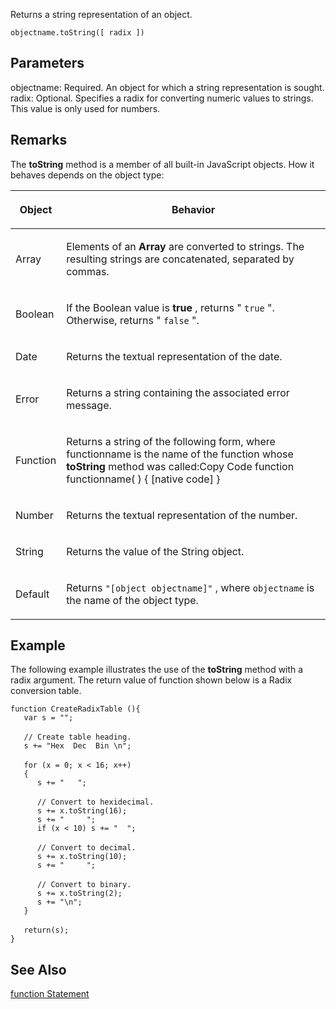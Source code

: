Returns a string representation of an object.

 objectname.toString([ radix ])
==Parameters==
; objectname: Required. An object for which a string representation is sought.
; radix: Optional. Specifies a radix for converting numeric values to strings. This value is only used for numbers.

==Remarks==
The '''toString''' method is a member of all built-in JavaScript objects. How it behaves depends on the object type:

{| class='wikitable'
|-
! Object
! Behavior
|-
| Array
| Elements of an '''Array''' are converted to strings. The resulting strings are concatenated, separated by commas.
|-
| Boolean
| If the Boolean value is '''true''' , returns " <code>true</code> ". Otherwise, returns " <code>false</code> ".
|-
| Date
| Returns the textual representation of the date.
|-
| Error
| Returns a string containing the associated error message.
|-
| Function
| Returns a string of the following form, where functionname is the name of the function whose '''toString''' method was called:Copy Code function functionname( ) { [native code] }
|-
| Number
| Returns the textual representation of the number.
|-
| String
| Returns the value of the String object.
|-
| Default
| Returns <code>"[object objectname]"</code> , where <code>objectname</code> is the name of the object type.
|}

==Example==
The following example illustrates the use of the '''toString''' method with a radix argument. The return value of function shown below is a Radix conversion table.

 function CreateRadixTable (){
    var s = "";
 
    // Create table heading.
    s += "Hex  Dec  Bin \n";
 
    for (x = 0; x &lt; 16; x++)
    {
       s += "   ";
 
       // Convert to hexidecimal.
       s += x.toString(16);
       s += "     ";
       if (x &lt; 10) s += "  ";
 
       // Convert to decimal.
       s += x.toString(10);
       s += "     ";
 
       // Convert to binary.
       s += x.toString(2);
       s += "\n";
    }
 
    return(s);
 }

==See Also==

              
[[javascript/statements/function|function Statement]]
